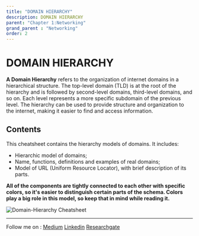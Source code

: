 ```yaml
---
title: "DOMAIN HIERARCHY"
description: DOMAIN HIERARCHY
parent: "Chapter 1:Networking"
grand_parent : "Networking"
order: 2
---
```


# DOMAIN HIERARCHY

**A Domain Hierarchy** refers to the organization of internet domains in a hierarchical structure. The top-level domain (TLD) is at the root of the hierarchy and is followed by second-level domains, third-level domains, and so on. Each level represents a more specific subdomain of the previous level. The hierarchy can be used to provide structure and organization to the internet, making it easier to find and access information.

## Contents

This cheatsheet contains the hierarchy models of domains. It includes:
- Hierarchic model of domains;
- Name, functions, definitions and examples of real domains;
- Model of URL (Uniform Resource Locator), with brief description of its parts.

**All of the components are tightly connected to each other with specific colors, so it's easier to distinguish certain parts of the schema. Colors play a big role in this model, so keep that in mind while reading it.**

![Domain-Hierarchy Cheatsheet](https://user-images.githubusercontent.com/119814239/224484316-17723fa3-2864-41ee-8c10-9a8845b169a3.png)


---
Follow me on : [Medium](https://medium.com/@neupane.krishna33)
[Linkedin](https://www.linkedin.com/in/krishna-neupane-50082091/)
[Researchgate](https://www.researchgate.net/profile/Krishna-Neupane)